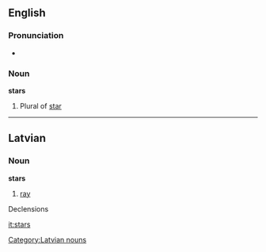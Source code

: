 ==English==

===Pronunciation===
*{{audio|en-us-stars.ogg|Audio (US)}}

===Noun===
'''stars'''

# Plural of [[star]]

----

==Latvian==

===Noun===
'''stars'''

# [[ray]]

Declensions
{{lv-noun-d1|star|s}}

[[Category:Latvian nouns]]

[[it:stars]]